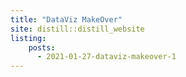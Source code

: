 ```yaml
---
title: "DataViz MakeOver"
site: distill::distill_website
listing:
    posts:
      - 2021-01-27-dataviz-makeover-1
---
```

